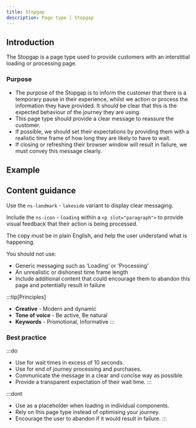 ```yaml
---
title: Stopgap
description: Page type | Stopgap
---
```


## Introduction

The Stopgap is a page type used to provide customers with an interstitial loading or processing page.

### Purpose

- The purpose of the Stopgap is to inform the customer that there is a temporary pause in their experience, whilst we action or process the information they have provided. It should be clear that this is the expected behaviour of the journey they are using.
- This page type should provide a clear message to reassure the customer.
- If possible, we should set their expectations by providing them with a realistic time frame of how long they are likely to have to wait. 
- If closing or refreshing their browser window will result in failure, we must convey this message clearly.

## Example

<PageViewer />

## Content guidance

Use the `ns-landmark` - `lakeside` variant to display clear messaging.

Include the `ns-icon` - `loading` within a `<p slot="paragraph">` to provide visual feedback that their action is being processed.

The copy must be in plain English, and help the user understand what is happening.

You should not use:

- Generic messaging such as ‘Loading’ or ‘Processing’
- An unrealistic or dishonest time frame length  
- Include additional content that could encourage them to abandon this page and potentially result in failure

:::tip[Principles]
- **Creative** - Modern and dynamic
- **Tone of voice** - Be active, Be natural
- **Keywords** - Promotional, Informative
:::

### Best practice

:::do
- Use for wait times in excess of 10 seconds.
- Use for end of journey processing and purchases.
- Communicate the message in a clear and concise way as possible.
- Provide a transparent expectation of their wait time.
:::

:::dont
- Use as a placeholder when loading in individual components.
- Rely on this page type instead of optimising your journey.
- Encourage the user to abandon if it would result in failure.
:::
